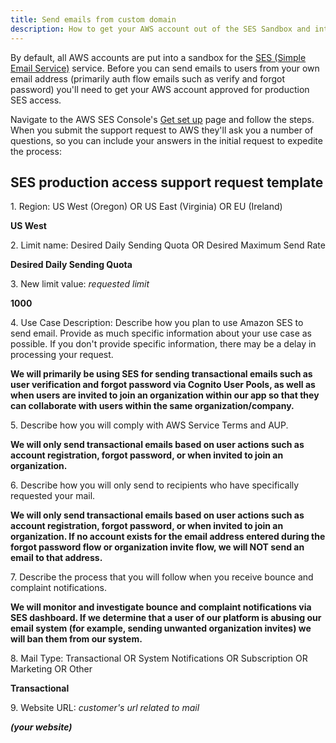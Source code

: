 ```yaml
---
title: Send emails from custom domain
description: How to get your AWS account out of the SES Sandbox and into Production
---
```


By default, all AWS accounts are put into a sandbox for the <a href="https://aws.amazon.com/ses" target="_blank" rel="noopener">SES (Simple Email Service)</a> service. Before you can send emails to users from your own email address (primarily auth flow emails such as verify and forgot password) you'll need to get your AWS account approved for production SES access.

Navigate to the AWS SES Console's <a href='https://console.aws.amazon.com/ses/home#/get-set-up' target="_blank" rel="noopener">Get set up</a> page and follow the steps. When you submit the support request to AWS they'll ask you a number of questions, so you can include your answers in the initial request to expedite the process:

## SES production access support request template

1\. Region: US West (Oregon) OR US East (Virginia) OR EU (Ireland)

**US West**

2\. Limit name: Desired Daily Sending Quota OR Desired Maximum Send Rate

**Desired Daily Sending Quota**

3\. New limit value: *requested limit*

**1000**

4\. Use Case Description: Describe how you plan to use Amazon SES to send email. Provide as much specific information about your use case as possible. If you don't provide specific information, there may be a delay in processing your request.

**We will primarily be using SES for sending transactional emails such as user verification and forgot password via Cognito User Pools, as well as when users are invited to join an organization within our app so that they can collaborate with users within the same organization/company.**

5\. Describe how you will comply with AWS Service Terms and AUP.

**We will only send transactional emails based on user actions such as account registration, forgot password, or when invited to join an organization.**

6\. Describe how you will only send to recipients who have specifically requested your mail.

**We will only send transactional emails based on user actions such as account registration, forgot password, or when invited to join an organization. If no account exists for the email address entered during the forgot password flow or organization invite flow, we will NOT send an email to that address.**

7\. Describe the process that you will follow when you receive bounce and complaint notifications.

**We will monitor and investigate bounce and complaint notifications via SES dashboard. If we determine that a user of our platform is abusing our email system (for example, sending unwanted organization invites) we will ban them from our system.**

8\. Mail Type: Transactional OR System Notifications OR Subscription OR Marketing OR Other

**Transactional**

9\. Website URL: *customer's url related to mail*

***(your website)***